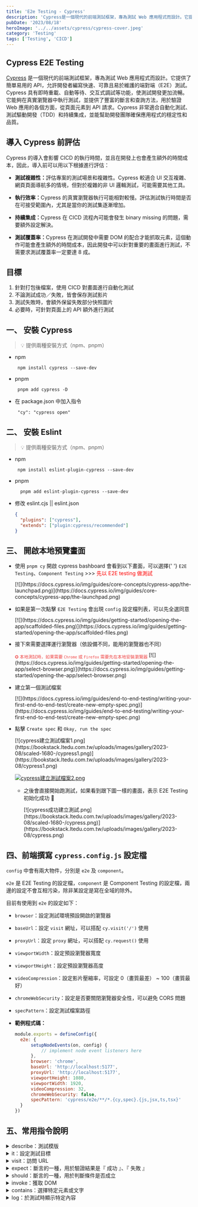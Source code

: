 ```yaml
---
title: 'E2e Testing - Cypress'
description: 'Cypress是一個現代的前端測試框架，專為測試 Web 應用程式而設計。它提供了簡單易用的 API，允許開發者編寫快速、可靠且易於維護的端對端（E2E）測試。'
pubDate: '2023/08/18'
heroImage: '../../assets/cypress/cypress-cover.jpeg'
category: 'Testing'
tags: ['Testing', 'CICD']
---
```


## **Cypress E2E Testing**

[Cypress](https://www.cypress.io/) 是一個現代的前端測試框架，專為測試 Web 應用程式而設計。它提供了簡單易用的 API，允許開發者編寫快速、可靠且易於維護的端對端（E2E）測試。Cypress 具有即時重載、自動等待、交互式調試等功能，使測試開發更加流暢。它能夠在真實瀏覽器中執行測試，並提供了豐富的斷言和查詢方法，用於驗證 Web 應用的各個方面，從頁面元素到 API 請求。Cypress 非常適合自動化測試、測試驅動開發（TDD）和持續集成，並能幫助開發團隊確保應用程式的穩定性和品質。

## **導入 Cypress 前評估**

Cypress 的導入會影響 CICD 的執行時間，並且在開發上也會產生額外的時間成本，因此，導入前可以用以下根據進行評估：

- <p style='margin-bottom:12px'>
  	<b>測試複雜性：</b>評估專案的測試場景和複雜性。Cypress 較適合 UI
  	交互複雜、網頁頁面導航多的情境，但對於複雜的非 UI 邏輯測試，可能需要其他工具。
  </p>

- <p style='margin-bottom:12px'>
  	<b>執行效率：</b>Cypress
  	的真實瀏覽器執行可能相對較慢。評估測試執行時間是否在可接受範圍內，尤其是當你的測試集逐漸增加。
  </p>

- <p style='margin-bottom:12px'>
  	<b>持續集成：</b>Cypress 在 CICD 流程內可能會發生 binary missing 的問題，需要額外設定解決。
  </p>

- <p style='margin-bottom:12px'>
  	<b>測試覆蓋率：</b>Cypress 在測試開發中需要 DOM
  	的配合才能抓取元素，這個動作可能會產生額外的時間成本，因此開發中可以針對重要的畫面進行測試，不需要求測試覆蓋率一定要達
  	8 成。
  </p>

## **目標**

1. 針對打包後檔案，使用 CICD 對畫面進行自動化測試
2. 不論測試成功／失敗，皆會保存測試影片
3. 測試失敗時，會額外保留失敗部分快照圖片
4. 必要時，可針對頁面上的 API 額外進行測試

## **一、 安裝 Cypress**

> 💡 提供兩種安裝方式（npm、pnpm）

- npm
  ```
   npm install cypress --save-dev
  ```
- pnpm
  ```
   pnpm add cypress -D
  ```
- 在 package.json 中加入指令
  ```
   "cy": "cypress open"
  ```

## **二、 安裝 Eslint**

> 💡 提供兩種安裝方式（npm、pnpm）

- npm
  ```
   npm install eslint-plugin-cypress --save-dev
  ```
- pnpm
  ```
    pnpm add eslint-plugin-cypress --save-dev
  ```
- 修改 eslint.cjs || eslint.json
  ```json
  {
  	"plugins": ["cypress"],
  	"extends": ["plugin:cypress/recommended"]
  }
  ```

## **三、 開啟本地預覽畫面**

- <p style='margin-bottom:12px'>
  	使用 <code>pnpm cy</code> 開啟 cypress bashboard 會看到以下畫面，可以選擇{' '}
  	<code>E2E Testing</code>、<code>Component Testing</code> >>>
  	<span style='color:red;'>先以 E2E testing 做測試</span>
  </p>
  [![](https://docs.cypress.io/img/guides/core-concepts/cypress-app/the-launchpad.png)](https://docs.cypress.io/img/guides/core-concepts/cypress-app/the-launchpad.png)

- <p style='margin-bottom:12px'>
  	如果是第一次點擊 <code>E2E Testing</code> 會出現 <code>config</code> 設定檔列表，可以先全選同意
  </p>
  [![](https://docs.cypress.io/img/guides/getting-started/opening-the-app/scaffolded-files.png)](https://docs.cypress.io/img/guides/getting-started/opening-the-app/scaffolded-files.png)

- <p style='margin-bottom:12px;margin-top:12px'>
  	接下來需要選擇運行瀏覽器（依設備不同，能用的瀏覽器也不同）
  </p>
  <sub style='color:ef4444'>
  	✪ 本地測試時，如果需要 <code>Chrome</code> 或 <code>Firefox</code> 需要先在本地安裝瀏覽器
  </sub>
  [![](https://docs.cypress.io/img/guides/getting-started/opening-the-app/select-browser.png)](https://docs.cypress.io/img/guides/getting-started/opening-the-app/select-browser.png)

- <p style='margin-bottom:12px'>建立第一個測試檔案</p>
  [![](https://docs.cypress.io/img/guides/end-to-end-testing/writing-your-first-end-to-end-test/create-new-empty-spec.png)](https://docs.cypress.io/img/guides/end-to-end-testing/writing-your-first-end-to-end-test/create-new-empty-spec.png)

- <p style='margin-bottom:12px;margin-top:12px'>
  	點擊 <code>Create spec</code> 和 <code>Okay, run the spec</code>
  </p>
  [![cypress建立測試檔案1.png](https://bookstack.ltedu.com.tw/uploads/images/gallery/2023-08/scaled-1680-/cypress1.png)](https://bookstack.ltedu.com.tw/uploads/images/gallery/2023-08/cypress1.png)

  [![cypress建立測試檔案2.png](https://bookstack.ltedu.com.tw/uploads/images/gallery/2023-08/scaled-1680-/cypress2.png)](https://bookstack.ltedu.com.tw/uploads/images/gallery/2023-08/cypress2.png)

  - <p style='margin-bottom:12px;margin-top:12px'>
    	之後會直接開始跑測試，如果看到跟下圖一樣的畫面，表示 E2E Testing 初始化成功 🎉
    </p>
    [![cypress成功建立測試.png](https://bookstack.ltedu.com.tw/uploads/images/gallery/2023-08/scaled-1680-/cypress.png)](https://bookstack.ltedu.com.tw/uploads/images/gallery/2023-08/cypress.png)

## **四、前端撰寫 `cypress.config.js` 設定檔**

`config` 中會有兩大物件，分別是 `e2e` 及 `component`。

`e2e` 是 E2E Testing 的設定檔，`component` 是 Component Testing 的設定檔，兩邊的設定不會互相污染，除非某設定是寫在全域的除外。

目前有使用到 `e2e` 的設定如下：

- `browser`：設定測試環境預設開啟的瀏覽器
- `baseUrl`：設定 `visit` 網址，可以搭配 `cy.visit('/')` 使用
- `proxyUrl`：設定 `proxy` 網址，可以搭配 `cy.request()` 使用
- `viewportWidth`：設定預設瀏覽器寬度
- `viewportHeight`：設定預設瀏覽器高度
- `videoCompression`：設定影片壓縮率，可設定 0（畫質最差） ~ 100（畫質最好）
- `chromeWebSecurity`：設定是否要關閉瀏覽器安全性，可以避免 CORS 問題
- `specPattern`：設定測試檔案路徑

- <p style='margin:12px 0'>
  	<b>範例程式碼：</b>
  </p>

  ```javascript
  module.exports = defineConfig({
  	e2e: {
  		setupNodeEvents(on, config) {
  			// implement node event listeners here
  		},
  		browser: 'chrome',
  		baseUrl: 'http://localhost:5177',
  		proxyUrl: 'http://localhost:5177',
  		viewportHeight: 1080,
  		viewportWidth: 1920,
  		videoCompression: 32,
  		chromeWebSecurity: false,
  		specPattern: 'cypress/e2e/**/*.{cy,spec}.{js,jsx,ts,tsx}'
  	}
  })
  ```

## **五、常用指令說明**

<details>
  <summary>describe：測試模版</summary>

- <p style='margin:12px 0'>第一個參數為模版名稱（可自訂），也可以想像成測試群組</p>

```javascript
describe('template spec', callback)
```

</details>

<details>
  <summary>it：設定測試目標</summary>

- <p style='margin:12px 0'>第一個參數為測試目標名稱（可自訂），可以想像成任務名稱</p>

```javascript
describe('template spec', () => {
	it('passes', callback)
})
```

</details>

<details>
  <summary>visit：訪問 URL</summary>

- <p style='margin:12px 0'>任務內容是測試能否連接到 Google</p>

```javascript
describe('template spec', () => {
	it('passes', () => {
		cy.visit('https://google.com')
	})
})
```

</details>

<details>
  <summary>expect：斷言的一種，用於驗證結果是『 成功 』、『 失敗 』</summary>

- <p style='margin:12px 0'>
  	驗證 <code>true === true</code> 是否成立
  </p>

```javascript
describe('My First Test', () => {
	it('Does not do much!', () => {
		expect(true).to.equal(true)
	})
})
```

</details>

<details>
  <summary>should：斷言的一種，用於判斷條件是否成立</summary>

> should 通常會搭配『 斷言修飾符 』使用，修飾符種類很多，建議直接 GPT

- `match`：驗證是否符合表達式規則

```javascript
cy.get('#student-search')
	.invoke('val')
	.should('match', /^\S+@\S+\.\S+$/)
```

- `be`：驗證是否為 disable 狀態

```javascript
cy.contains('button', '送出查詢').should('be.disabled')
```

</details>

<details>
  <summary>invoke：獲取 DOM</summary>

> 常見使用情景：取值、取屬性、驗證 DOM 內容

- `情景1：取值` ⇒ 檢查 input 的值是否為信箱格式

```javascript
cy.get('#student-search').type(correctMail)
cy.get('#student-search')
	.invoke('val')
	.should('match', /^\S+@\S+\.\S+$/)
```

- `情景2：取屬性` ⇒ log 當前 input 的值

```javascript
cy.get('#student-search').type(correctMail)
cy.get("[test-id='input-text']")
	.invoke('val')
	.then((val) => {
		cy.log('val', val)
	})
```

- `情景3：驗證 DOM 內容` ⇒ 檢查 DOM 內有指定樣式

```javascript
cy.get('#student-search').type(correctMail)
cy.get("[test-id='input-text']").invoke('attr', 'class').should('contain', 'text-lg')
```

</details>

<details>
  <summary>contains：選擇特定元素或文字</summary>

- <p style='margin:12px 0'>選擇包含『 送出查詢 』的 button</p>

```javascript
cy.contains('button', '送出查詢').click()
```

- <p style='margin:12px 0'>確定『 送出查詢 』是否為 disable</p>

```javascript
cy.get('#student-search').type('error.mail')
cy.contains('button', '送出查詢').should('be.disabled')
```

</details>

<details>
  <summary>log：於測試時顯示特定內容</summary>

- <p style='margin:12px 0'>單純顯示 log</p>

```javascript
cy.log('測試成功')
```

- <p style='margin:12px 0'>
  	顯示特定內容，需使用 <code>.then</code> 連接
  </p>

```javascript
cy.get('#student-search')
	.invoke('val')
	.then((val) => {
		cy.log('input=>', val)
	})
```

</details>
